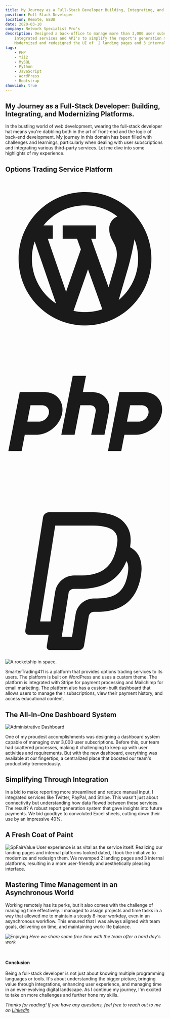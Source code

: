 ```yaml
---
title: My Journey as a Full-Stack Developer Building, Integrating, and Modernizing Platforms.
position: Full-Stack Developer
location: Remote, EEUU
date: 2020-03-10
company: Network Specialist Pro's
description: Designed a back-office to manage more than 3,000 user subscriptions, optimizing team productivity by managing everything from one place.
    Integrated services and API's to simplify the report's generation minimize excel use by 40%.
    Modernized and redesigned the UI of  2 landing pages and 3 internal platforms.
tags:
    - PHP
    - Yii2
    - MySQL
    - Python
    - JavaScript
    - WordPress
    - Bootstrap
showLink: true
---
```


## My Journey as a Full-Stack Developer: Building, Integrating, and Modernizing Platforms.

In the bustling world of web development, wearing the full-stack developer hat means you're dabbling both in the art of
front-end and the logic of back-end development. My journey in this domain has been filled with challenges and
learnings, particularly when dealing with user subscriptions and integrating various third-party services. Let me dive
into some highlights of my experience.

## Options Trading Service Platform
<div style={{display:"flex;", gap:".5rem", alignItems:"center"}}>
    <Badge title="WordPress">
        <svg width={14} height={14} xmlns="http://www.w3.org/2000/svg" viewBox="0 0 24 24" fill="currentColor"><path d="M22 12C22 17.5228 17.5228 22 12 22C6.47715 22 2 17.5228 2 12C2 6.47715 6.47715 2 12 2C17.5228 2 22 6.47715 22 12ZM14.6059 19.566L12.4512 13.5807L10.27 19.8125C10.8271 19.9353 11.406 20 12 20C12.9124 20 13.789 19.8473 14.6059 19.566ZM17.0741 18.1853C18.8605 16.7181 20 14.4921 20 12C20 10.9742 19.8069 9.99354 19.4552 9.09231C19.2048 10.5459 18.7629 12.4415 18.4794 13.4073L17.0741 18.1853ZM16.8726 5.65461C15.5233 4.61695 13.8337 4 12 4C9.47362 4 7.22075 5.17108 5.75463 7H7.14502V9H6.39547L9.15016 16.958L11.3768 10.5962L10.8021 9H8.64502L8.64505 7H13.6451L13.645 9H12.9278L15.5492 16.2817L16.5606 12.8429C17.0844 11.0096 16.653 10.2107 16.2222 9.41327C15.9334 8.87865 15.645 8.34466 15.645 7.5C15.645 6.66923 16.1515 5.95677 16.8726 5.65461ZM4.42479 9.42105C4.14939 10.2302 4 11.0977 4 12C4 14.8098 5.44856 17.2813 7.63963 18.7084L4.42479 9.42105Z"></path></svg>
    </Badge>
    <Badge title="AWS">
    </Badge>
    <Badge title="PHP">
        <svg width={14} height={14} xmlns="http://www.w3.org/2000/svg" viewBox="0 0 24 24" fill="currentColor"><path d="M10.15 5.5498L8.43273 14.3844H10.4327L11.2914 9.96713H12.7914C13.3437 9.96713 13.7059 10.4066 13.6006 10.9488L12.9327 14.3844H14.9327L15.6006 10.9488C15.9167 9.32234 14.8298 8.00387 13.173 8.00387H11.673L12.15 5.5498H10.15ZM2.17285 8.00392H5.92285C7.71777 8.00392 8.89521 9.43226 8.55272 11.1942C8.21023 12.9562 6.47751 14.3845 4.68259 14.3845H2.93259L2.45557 16.8386H0.455566L2.17285 8.00392ZM3.31421 12.4212H5.06421C5.75456 12.4212 6.42099 11.8719 6.55272 11.1942C6.68444 10.5165 6.23159 9.96717 5.54123 9.96717H3.79123L3.31421 12.4212ZM17.1728 8.00392H20.9228C22.7178 8.00392 23.8952 9.43226 23.5527 11.1942C23.2102 12.9562 21.4775 14.3845 19.6826 14.3845H17.9326L17.4556 16.8386H15.4556L17.1728 8.00392ZM18.3142 12.4212H20.0642C20.7546 12.4212 21.421 11.8719 21.5527 11.1942C21.6844 10.5165 21.2316 9.96717 20.5412 9.96717H18.7912L18.3142 12.4212Z"></path></svg></Badge>
    <Badge title="MySQL">
    </Badge>
    <Badge title="Paypal">
        <svg width={14} height={14} xmlns="http://www.w3.org/2000/svg" viewBox="0 0 24 24" fill="currentColor"><path d="M8.49626 20.6667H10.0474L10.5852 17.2912C10.8012 15.93 11.9747 14.9253 13.3545 14.9253H13.8545C16.5322 14.9253 17.915 13.9421 18.4055 11.4224C18.6134 10.3564 18.5222 9.69183 18.2339 9.32047C17.0272 12.3744 14.4449 13.4793 11.2725 13.4793H10.3878C10.004 13.4793 9.59454 13.6889 9.53611 14.0602L8.49626 20.6667ZM3.55247 20.3733C3.21381 20.3733 2.95514 20.0713 3.00781 19.736L5.68247 2.776C5.75314 2.32933 6.13847 2 6.59047 2H13.0138C15.2265 2 16.9558 2.46733 17.9131 3.558C18.783 4.54853 19.0364 5.64237 18.7846 7.25001C19.1438 7.44133 19.4518 7.67467 19.6998 7.956C20.5185 8.88867 20.6785 10.216 20.3685 11.8053C19.6278 15.6107 17.0925 16.9253 13.8545 16.9253H13.3545C12.9591 16.9253 12.6225 17.214 12.5605 17.6047L11.8578 21.988C11.7958 22.3787 11.4591 22.6667 11.0638 22.6667H6.72114C6.42447 22.6667 6.19781 22.402 6.24381 22.1093L6.51781 20.3733H3.55247ZM10.3878 11.4793H11.2725C14.462 11.4793 16.1671 10.2667 16.7549 7.2501C16.7744 7.14856 16.7919 7.04727 16.8086 6.94101C16.9746 5.88187 16.8586 5.38808 16.4104 4.87773C15.9451 4.34763 14.8073 4 13.0138 4H7.51416L5.24742 18.3733H6.80845L7.53821 13.7452L7.54562 13.7463C7.84632 12.4296 9.0169 11.4793 10.3878 11.4793Z"></path></svg>
    </Badge>
    <Badge title="Stripe">
    </Badge>
</div>

<Image src={st411} alt="A rocketship in space."/>

SmarterTrading411 is a platform that provides options trading services to its users. The platform is built on WordPress and uses a custom theme.
The platform is integrated with Stripe for payment processing and Mailchimp for email marketing.
The platform also has a custom-built dashboard that allows users to manage their subscriptions, view their payment history, and access educational content.


## The All-In-One Dashboard System

![Administrative Dashboard](https://firebasestorage.googleapis.com/v0/b/biography-fa3a3.appspot.com/o/321shots_so.png?alt=media&token=9d1f1e2a-42a0-4e85-b84a-315ac3a72097)

One of my proudest accomplishments was designing a dashboard system capable of managing over 3,000 user subscriptions.
Before this, our team had scattered processes, making it challenging to keep up with user activities and requirements.
But with the new dashboard, everything was available at our fingertips, a centralized place that boosted our team's
productivity tremendously.

## Simplifying Through Integration

In a bid to make reporting more streamlined and reduce manual input, I integrated services like Twitter, PayPal, and
Stripe. This wasn't just about connectivity but understanding how data flowed between these services. The result? A
robust report generation system that gave insights into future payments. We bid goodbye to convoluted Excel sheets,
cutting down their use by an impressive 40%.

## A Fresh Coat of Paint

![SpFairValue](https://firebasestorage.googleapis.com/v0/b/biography-fa3a3.appspot.com/o/639shots_so.png?alt=media&token=c5f7f4cf-4925-4567-8fff-c16149fc7607)
User experience is as vital as the service itself. Realizing our landing pages and internal platforms looked dated,
I took the initiative to modernize and redesign them. We revamped 2 landing pages and 3 internal platforms, resulting
in a more user-friendly and aesthetically pleasing interface.

## Mastering Time Management in an Asynchronous World

Working remotely has its perks, but it also comes with the challenge of managing time effectively. I managed to assign
projects and time tasks in a way that allowed me to maintain a steady 8-hour workday, even in an asynchronous workflow.
This ensured that I was always aligned with team goals, delivering on time, and maintaining work-life balance.

![Enjoying](https://firebasestorage.googleapis.com/v0/b/biography-fa3a3.appspot.com/o/81shots_so.png?alt=media&token=96868be8-a912-43e4-b6fd-07210836da1a)
*Here we share some free time with the team after a hard day's work*

<br/><br/>
**Conclusion**  <br/><br/>
Being a full-stack developer is not just about knowing multiple programming languages or tools. It's about understanding
the bigger picture, bringing value through integrations, enhancing user experience, and managing time in an
ever-evolving digital landscape. As I continue my journey, I'm excited to take on more challenges and further hone my
skills.

*Thanks for reading! If you have any questions, feel free to reach out to me
on [LinkedIn](https://www.linkedin.com/in/victor-alvaradohn)*

